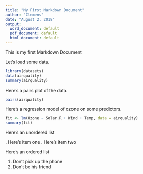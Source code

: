 ```yaml
---
title: "My First Markdown Document"
author: "Clemens"
date: "August 2, 2018"
output:
  word_document: default
  pdf_document: default
  html_document: default
---
```


This is my first Markdown Document

Let's load some data.

```r
library(datasets)
data(airquality)
summary(airquality)
```
Here's a pairs plot of the data.

```r
pairs(airquality)
```

Here's a regression model of ozone on some predictors.

```r
fit <- lm(Ozone ~ Solar.R + Wind + Temp, data = airquality)
summary(fit)
```

Here's an unordered list

. Here's item one
. Here's item two

Here's an ordered list

1. Don't pick up the phone
2. Don't be his friend